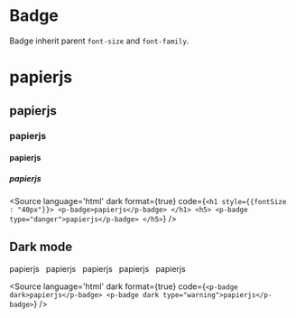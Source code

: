 
<Meta title="Components/Badge/Overview" />

# Badge

Badge inherit parent `font-size` and `font-family`.

<h1 style={{fontSize : "40px"}}>
    <p-badge>papierjs</p-badge>
</h1>
<h2>
    <p-badge type="secondary">papierjs</p-badge>
</h2>
<h3>
    <p-badge type="success">papierjs</p-badge>
</h3>
<h4>
    <p-badge type="warning">papierjs</p-badge>
</h4>
<h5>
    <p-badge type="danger">papierjs</p-badge>
</h5>

<Source language='html' dark format={true} code={`
    <h1 style={{fontSize : "40px"}}>
        <p-badge>papierjs</p-badge>
    </h1>
    <h5>
        <p-badge type="danger">papierjs</p-badge>
    </h5>
`} />

## Dark mode

<div style={{padding: '10px', boxSizing: "border-box", width: "100%", background: "#41403e"}}>
    <p-badge dark>papierjs</p-badge>
    &nbsp;
    <p-badge dark type="secondary">papierjs</p-badge>
    &nbsp;
    <p-badge dark type="success">papierjs</p-badge>
    &nbsp;
    <p-badge dark type="warning">papierjs</p-badge>
    &nbsp;
    <p-badge dark type="danger">papierjs</p-badge>
</div>

<Source language='html' dark format={true} code={`
    <p-badge dark>papierjs</p-badge>
    <p-badge dark type="warning">papierjs</p-badge>
`} />